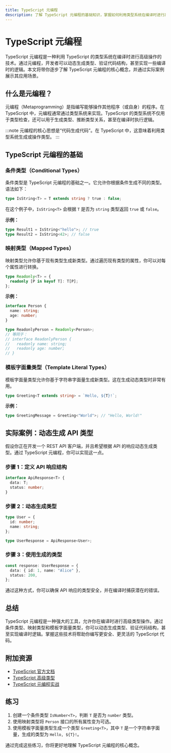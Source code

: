 ```yaml
---
title: TypeScript 元编程
description: 了解 TypeScript 元编程的基础知识，掌握如何利用类型系统在编译时进行高级操作。
---
```


# TypeScript 元编程

TypeScript 元编程是一种利用 TypeScript 的类型系统在编译时进行高级操作的技术。通过元编程，开发者可以动态生成类型、验证代码结构，甚至实现一些编译时的逻辑。本文将带你逐步了解 TypeScript 元编程的核心概念，并通过实际案例展示其应用场景。

## 什么是元编程？

元编程（Metaprogramming）是指编写能够操作其他程序（或自身）的程序。在 TypeScript 中，元编程通常通过类型系统来实现。TypeScript 的类型系统不仅用于类型检查，还可以用于生成类型、推断类型关系，甚至在编译时执行逻辑。

:::note
元编程的核心思想是“代码生成代码”。在 TypeScript 中，这意味着利用类型系统生成或操作类型。
:::

## TypeScript 元编程的基础

### 条件类型（Conditional Types）

条件类型是 TypeScript 元编程的基础之一。它允许你根据条件生成不同的类型。语法如下：

```typescript
type IsString<T> = T extends string ? true : false;
```

在这个例子中，`IsString<T>` 会根据 `T` 是否为 `string` 类型返回 `true` 或 `false`。

**示例：**

```typescript
type Result1 = IsString<"hello">; // true
type Result2 = IsString<42>; // false
```

### 映射类型（Mapped Types）

映射类型允许你基于现有类型生成新类型。通过遍历现有类型的属性，你可以对每个属性进行转换。

```typescript
type Readonly<T> = {
  readonly [P in keyof T]: T[P];
};
```

**示例：**

```typescript
interface Person {
  name: string;
  age: number;
}

type ReadonlyPerson = Readonly<Person>;
// 等同于：
// interface ReadonlyPerson {
//   readonly name: string;
//   readonly age: number;
// }
```

### 模板字面量类型（Template Literal Types）

模板字面量类型允许你基于字符串字面量生成新类型。这在生成动态类型时非常有用。

```typescript
type Greeting<T extends string> = `Hello, ${T}!`;
```

**示例：**

```typescript
type GreetingMessage = Greeting<"World">; // "Hello, World!"
```

## 实际案例：动态生成 API 类型

假设你正在开发一个 REST API 客户端，并且希望根据 API 的响应动态生成类型。通过 TypeScript 元编程，你可以实现这一点。

### 步骤 1：定义 API 响应结构

```typescript
interface ApiResponse<T> {
  data: T;
  status: number;
}
```

### 步骤 2：动态生成类型

```typescript
type User = {
  id: number;
  name: string;
};

type UserResponse = ApiResponse<User>;
```

### 步骤 3：使用生成的类型

```typescript
const response: UserResponse = {
  data: { id: 1, name: "Alice" },
  status: 200,
};
```

通过这种方式，你可以确保 API 响应的类型安全，并在编译时捕获潜在的错误。

## 总结

TypeScript 元编程是一种强大的工具，允许你在编译时进行高级类型操作。通过条件类型、映射类型和模板字面量类型，你可以动态生成类型、验证代码结构，甚至实现编译时逻辑。掌握这些技术将帮助你编写更安全、更灵活的 TypeScript 代码。

## 附加资源

- [TypeScript 官方文档](https://www.typescriptlang.org/docs/)
- [TypeScript 高级类型](https://www.typescriptlang.org/docs/handbook/advanced-types.html)
- [TypeScript 元编程实战](https://www.typescriptlang.org/play)

## 练习

1. 创建一个条件类型 `IsNumber<T>`，判断 `T` 是否为 `number` 类型。
2. 使用映射类型将 `Person` 接口的所有属性变为可选。
3. 使用模板字面量类型生成一个类型 `Greeting<T>`，其中 `T` 是一个字符串字面量，生成的类型为 `Hello, ${T}!`。

通过完成这些练习，你将更好地理解 TypeScript 元编程的核心概念。
